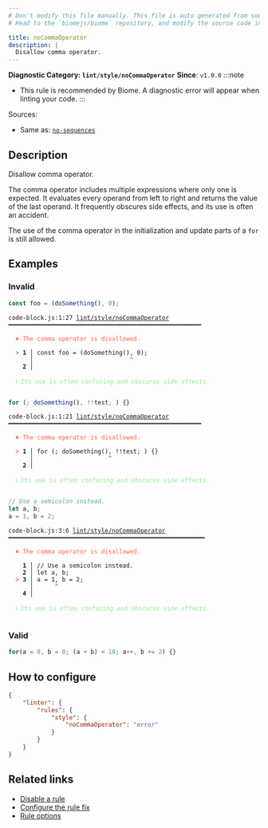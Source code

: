 ```yaml
---
# Don't modify this file manually. This file is auto generated from source, and you will lose your changes next time the website is built.
# Head to the `biomejs/biome` repository, and modify the source code in there.

title: noCommaOperator
description: |
  Disallow comma operator.
---
```


**Diagnostic Category: `lint/style/noCommaOperator`**
<Tabs>
<TabItem label="JavaScript (and super languages)" icon="seti:javascript">
**Since**: `v1.0.0`
:::note
- This rule is recommended by Biome. A diagnostic error will appear when linting your code.
:::

Sources: 
- Same as: <a href="https://eslint.org/docs/latest/rules/no-sequences" target="_blank"><code>no-sequences</code></a>

## Description
Disallow comma operator.

The comma operator includes multiple expressions where only one is expected.
It evaluates every operand from left to right and returns the value of the last operand.
It frequently obscures side effects, and its use is often an accident.

The use of the comma operator in the initialization and update parts of a `for` is still allowed.

## Examples

### Invalid

```js
const foo = (doSomething(), 0);
```

<pre class="language-text"><code class="language-text">code-block.js:1:27 <a href="https://biomejs.dev/linter/rules/no-comma-operator">lint/style/noCommaOperator</a> ━━━━━━━━━━━━━━━━━━━━━━━━━━━━━━━━━━━━━━━━━━━━━━━━━━━━━━<br /><br />  <strong><span style="color: Tomato;">✖</span></strong> <span style="color: Tomato;">The comma operator is disallowed.</span><br />  <br />  <strong><span style="color: Tomato;">&gt;</span></strong> <strong>1 │ </strong>const foo = (doSomething(), 0);<br />   <strong>   │ </strong>                          <strong><span style="color: Tomato;">^</span></strong><br />    <strong>2 │ </strong><br />  <br />  <strong><span style="color: lightgreen;">ℹ</span></strong> <span style="color: lightgreen;">Its use is often confusing and obscures side effects.</span><br />  <br /></code></pre>

```js
for (; doSomething(), !!test; ) {}
```

<pre class="language-text"><code class="language-text">code-block.js:1:21 <a href="https://biomejs.dev/linter/rules/no-comma-operator">lint/style/noCommaOperator</a> ━━━━━━━━━━━━━━━━━━━━━━━━━━━━━━━━━━━━━━━━━━━━━━━━━━━━━━<br /><br />  <strong><span style="color: Tomato;">✖</span></strong> <span style="color: Tomato;">The comma operator is disallowed.</span><br />  <br />  <strong><span style="color: Tomato;">&gt;</span></strong> <strong>1 │ </strong>for (; doSomething(), !!test; ) &#123;&#125;<br />   <strong>   │ </strong>                    <strong><span style="color: Tomato;">^</span></strong><br />    <strong>2 │ </strong><br />  <br />  <strong><span style="color: lightgreen;">ℹ</span></strong> <span style="color: lightgreen;">Its use is often confusing and obscures side effects.</span><br />  <br /></code></pre>

```js
// Use a semicolon instead.
let a, b;
a = 1, b = 2;
```

<pre class="language-text"><code class="language-text">code-block.js:3:6 <a href="https://biomejs.dev/linter/rules/no-comma-operator">lint/style/noCommaOperator</a> ━━━━━━━━━━━━━━━━━━━━━━━━━━━━━━━━━━━━━━━━━━━━━━━━━━━━━━━<br /><br />  <strong><span style="color: Tomato;">✖</span></strong> <span style="color: Tomato;">The comma operator is disallowed.</span><br />  <br />    <strong>1 │ </strong>// Use a semicolon instead.<br />    <strong>2 │ </strong>let a, b;<br />  <strong><span style="color: Tomato;">&gt;</span></strong> <strong>3 │ </strong>a = 1, b = 2;<br />   <strong>   │ </strong>     <strong><span style="color: Tomato;">^</span></strong><br />    <strong>4 │ </strong><br />  <br />  <strong><span style="color: lightgreen;">ℹ</span></strong> <span style="color: lightgreen;">Its use is often confusing and obscures side effects.</span><br />  <br /></code></pre>

### Valid

```js
for(a = 0, b = 0; (a + b) < 10; a++, b += 2) {}
```

## How to configure
```json title="biome.json"
{
	"linter": {
		"rules": {
			"style": {
				"noCommaOperator": "error"
			}
		}
	}
}

```
## Related links

- [Disable a rule](/linter/#disable-a-lint-rule)
- [Configure the rule fix](/linter#configure-the-rule-fix)
- [Rule options](/linter/#rule-options)

</TabItem>
</Tabs>

